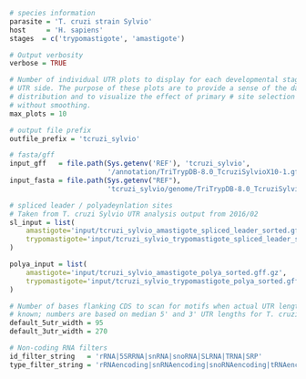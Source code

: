 ```r
# species information
parasite = 'T. cruzi strain Sylvio'
host     = 'H. sapiens'
stages  = c('trypomastigote', 'amastigote')

# Output verbosity
verbose = TRUE

# Number of individual UTR plots to display for each developmental stage and
# UTR side. The purpose of these plots are to provide a sense of the data
# distribution and to visualize the effect of primary # site selection with and
# without smoothing.
max_plots = 10

# output file prefix
outfile_prefix = 'tcruzi_sylvio'

# fasta/gff
input_gff   = file.path(Sys.getenv('REF'), 'tcruzi_sylvio',
                        '/annotation/TriTrypDB-8.0_TcruziSylvioX10-1.gff')
input_fasta = file.path(Sys.getenv("REF"), 
                        'tcruzi_sylvio/genome/TriTrypDB-8.0_TcruziSylvioX10-1_Genome.fasta')

# spliced leader / polyadeynlation sites
# Taken from T. cruzi Sylvio UTR analysis output from 2016/02
sl_input = list(
    amastigote='input/tcruzi_sylvio_amastigote_spliced_leader_sorted.gff.gz',
    trypomastigote='input/tcruzi_sylvio_trypomastigote_spliced_leader_sorted.gff.gz'
)

polya_input = list(
    amastigote='input/tcruzi_sylvio_amastigote_polya_sorted.gff.gz',
    trypomastigote='input/tcruzi_sylvio_trypomastigote_polya_sorted.gff.gz'
)

# Number of bases flanking CDS to scan for motifs when actual UTR length is not
# known; numbers are based on median 5' and 3' UTR lengths for T. cruzi Sylvio
default_5utr_width = 95
default_3utr_width = 270

# Non-coding RNA filters
id_filter_string   = 'rRNA|5SRRNA|snRNA|snoRNA|SLRNA|TRNA|SRP'
type_filter_string = 'rRNAencoding|snRNAencoding|snoRNAencoding|tRNAencoding'
```
